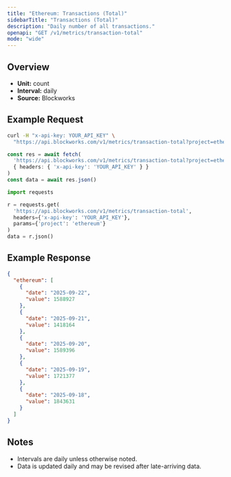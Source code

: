 ```yaml
---
title: "Ethereum: Transactions (Total)"
sidebarTitle: "Transactions (Total)"
description: "Daily number of all transactions."
openapi: "GET /v1/metrics/transaction-total"
mode: "wide"
---
```


## Overview

- **Unit:** count
- **Interval:** daily
- **Source:** Blockworks

## Example Request

<CodeGroup>

```bash cURL
curl -H "x-api-key: YOUR_API_KEY" \
  "https://api.blockworks.com/v1/metrics/transaction-total?project=ethereum"
```

```typescript TypeScript
const res = await fetch(
  'https://api.blockworks.com/v1/metrics/transaction-total?project=ethereum',
  { headers: { 'x-api-key': 'YOUR_API_KEY' } }
)
const data = await res.json()
```

```python Python
import requests

r = requests.get(
  'https://api.blockworks.com/v1/metrics/transaction-total',
  headers={'x-api-key': 'YOUR_API_KEY'},
  params={'project': 'ethereum'}
)
data = r.json()
```

</CodeGroup>

## Example Response

```json
{
  "ethereum": [
    {
      "date": "2025-09-22",
      "value": 1588927
    },
    {
      "date": "2025-09-21",
      "value": 1418164
    },
    {
      "date": "2025-09-20",
      "value": 1589396
    },
    {
      "date": "2025-09-19",
      "value": 1721377
    },
    {
      "date": "2025-09-18",
      "value": 1843631
    }
  ]
}
```

## Notes
- Intervals are daily unless otherwise noted.
- Data is updated daily and may be revised after late-arriving data.